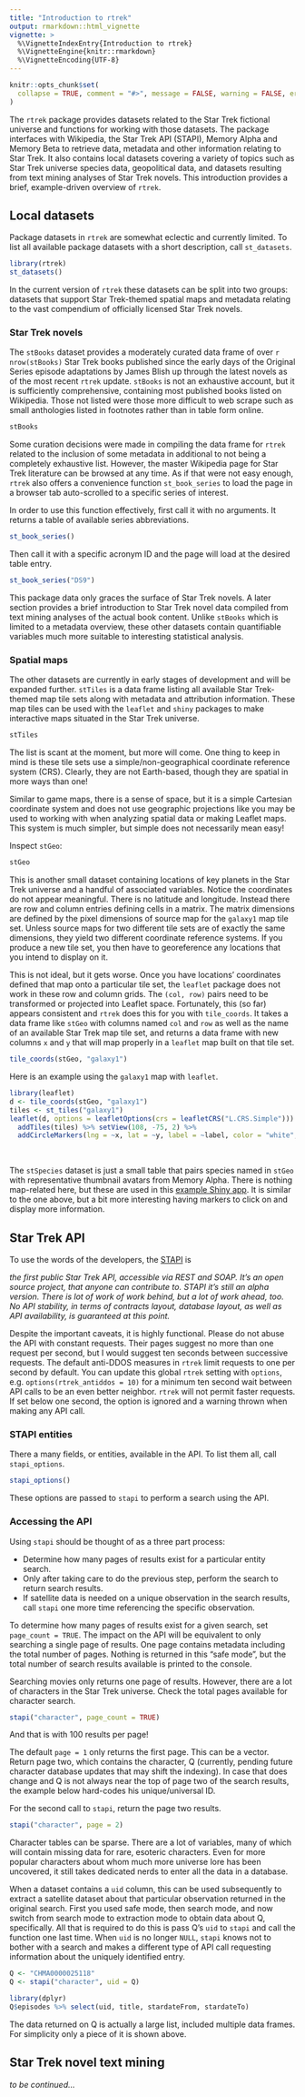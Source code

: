 ```yaml
---
title: "Introduction to rtrek"
output: rmarkdown::html_vignette
vignette: >
  %\VignetteIndexEntry{Introduction to rtrek}
  %\VignetteEngine{knitr::rmarkdown}
  %\VignetteEncoding{UTF-8}
---
```


```r
knitr::opts_chunk$set(
  collapse = TRUE, comment = "#>", message = FALSE, warning = FALSE, error = FALSE, tidy = TRUE
)
```

The `rtrek` package provides datasets related to the Star Trek fictional universe and functions for working with those datasets. The package interfaces with Wikipedia, the Star Trek API (STAPI), Memory Alpha and Memory Beta to retrieve data, metadata and other information relating to Star Trek. It also contains local datasets covering a variety of topics such as Star Trek universe species data, geopolitical data, and datasets resulting from text mining analyses of Star Trek novels. This introduction provides a brief, example-driven overview of `rtrek`.

## Local datasets

Package datasets in `rtrek` are somewhat eclectic and currently limited. To list all available package datasets with a short description, call `st_datasets`.

```r
library(rtrek)
st_datasets()
```

In the current version of `rtrek` these datasets can be split into two groups: datasets that support Star Trek-themed spatial maps and metadata relating to the vast compendium of officially licensed Star Trek novels.

### Star Trek novels

The `stBooks` dataset provides a moderately curated data frame of over `r nrow(stBooks)` Star Trek books published since the early days of the Original Series episode adaptations by James Blish up through the latest novels as of the most recent `rtrek` update. `stBooks` is not an exhaustive account, but it is sufficiently comprehensive, containing most published books listed on Wikipedia. Those not listed were those more difficult to web scrape such as small anthologies listed in footnotes rather than in table form online.

```r
stBooks
```

Some curation decisions were made in compiling the data frame for `rtrek` related to the inclusion of some metadata in additional to not being a completely exhaustive list. However, the master Wikipedia page for Star Trek literature can be browsed at any time. As if that were not easy enough, `rtrek` also offers a convenience function `st_book_series` to load the page in a browser tab auto-scrolled to a specific series of interest.

In order to use this function effectively, first call it with no arguments. It returns a table of available series abbreviations.

```r
st_book_series()
```

Then call it with a specific acronym ID and the page will load at the desired table entry.

```r
st_book_series("DS9")
```

This package data only graces the surface of Star Trek novels. A later section provides a brief introduction to Star Trek novel data compiled from text mining analyses of the actual book content. Unlike `stBooks` which is limited to a metadata overview, these other datasets contain quantifiable variables much more suitable to interesting statistical analysis.

### Spatial maps

The other datasets are currently in early stages of development and will be expanded further. `stTiles` is a data frame listing all available Star Trek-themed map tile sets along with metadata and attribution information. These map tiles can be used with the `leaflet` and `shiny` packages to make interactive maps situated in the Star Trek universe.

```r
stTiles
```

The list is scant at the moment, but more will come. One thing to keep in mind is these tile sets use a simple/non-geographical coordinate reference system (CRS). Clearly, they are not Earth-based, though they are spatial in more ways than one!

Similar to game maps, there is a sense of space, but it is a simple Cartesian coordinate system and does not use geographic projections like you may be used to working with when analyzing spatial data or making Leaflet maps. This system is much simpler, but simple does not necessarily mean easy!

Inspect `stGeo`:

```r
stGeo
```

This is another small dataset containing locations of key planets in the Star Trek universe and a handful of associated variables. Notice the coordinates do not appear meaningful. There is no latitude and longitude. Instead there are row and column entries defining cells in a matrix. The matrix dimensions are defined by the pixel dimensions of source map for the `galaxy1` map tile set. Unless source maps for two different tile sets are of exactly the same dimensions, they yield two different coordinate reference systems. If you produce a new tile set, you then have to georeference any locations that you intend to display on it.

This is not ideal, but it gets worse. Once you have locations' coordinates defined that map onto a particular tile set, the `leaflet` package does not work in these row and column grids. The `(col, row)` pairs need to be transformed or projected into Leaflet space. Fortunately, this (so far) appears consistent and `rtrek` does this for you with `tile_coords`. It takes a data frame like `stGeo` with columns named `col` and `row` as well as the name of an available Star Trek map tile set, and returns a data frame with new columns `x` and `y` that will map properly in a `leaflet` map built on that tile set.

```r
tile_coords(stGeo, "galaxy1")
```

Here is an example using the `galaxy1` map with `leaflet`.

```r
library(leaflet)
d <- tile_coords(stGeo, "galaxy1")
tiles <- st_tiles("galaxy1")
leaflet(d, options = leafletOptions(crs = leafletCRS("L.CRS.Simple"))) %>%
  addTiles(tiles) %>% setView(108, -75, 2) %>%
  addCircleMarkers(lng = ~x, lat = ~y, label = ~label, color = "white", radius = 20)
```

<br/>

The `stSpecies` dataset is just a small table that pairs species named in `stGeo` with representative thumbnail avatars from Memory Alpha. There is nothing map-related here, but these are used in this [example Shiny app](https://uasnap.shinyapps.io/stsc/). It is similar to the one above, but a bit more interesting having markers to click on and display more information.

## Star Trek API

To use the words of the developers, the [STAPI](http://stapi.co/) is

*the first public Star Trek API, accessible via REST and SOAP. It's an open source project, that anyone can contribute to. STAPI it's still an alpha version. There is lot of work of work behind, but a lot of work ahead, too. No API stability, in terms of contracts layout, database layout, as well as API availability, is guaranteed at this point.*

Despite the important caveats, it is highly functional. Please do not abuse the API with constant requests. Their pages suggest no more than one request per second, but I would suggest ten seconds between successive requests. The default anti-DDOS measures in `rtrek` limit requests to one per second by default. You can update this global `rtrek` setting with `options`, e.g. `options(rtrek_antiddos = 10)` for a minimum ten second wait between API calls to be an even better neighbor. `rtrek` will not permit faster requests. If set below one second, the option is ignored and a warning thrown when making any API call.

### STAPI entities

There a many fields, or entities, available in the API. To list them all, call `stapi_options`.

```r
stapi_options()
```

These options are passed to `stapi` to perform a search using the API.

### Accessing the API

Using `stapi` should be thought of as a three part process:

*    Determine how many pages of results exist for a particular entity search.
*    Only after taking care to do the previous step, perform the search to return search results.
*    If satellite data is needed on a unique observation in the search results, call `stapi` one more time referencing the specific observation.

To determine how many pages of results exist for a given search, set `page_count = TRUE`. The impact on the API will be equivalent to only searching a single page of results. One page contains metadata including the total number of pages. Nothing is returned in this "safe mode", but the total number of search results available is printed to the console.

Searching movies only returns one page of results. However, there are a lot of characters in the Star Trek universe. Check the total pages available for character search.

```r
stapi("character", page_count = TRUE)
```

And that is with 100 results per page!

The default `page = 1` only returns the first page. This can be a vector. Return page two, which contains the character, Q (currently, pending future character database updates that may shift the indexing). In case that does change and Q is not always near the top of page two of the search results, the example below hard-codes his unique/universal ID.

For the second call to `stapi`, return the page two results.

```r
stapi("character", page = 2)
```

Character tables can be sparse. There are a lot of variables, many of which will contain missing data for rare, esoteric characters. Even for more popular characters about whom much more universe lore has been uncovered, it still takes dedicated nerds to enter all the data in a database.

When a dataset contains a `uid` column, this can be used subsequently to extract a satellite dataset about that particular observation returned in the original search. First you used safe mode, then search mode, and now switch from search mode to extraction mode to obtain data about Q, specifically. All that is required to do this is pass Q's `uid` to `stapi` and call the function one last time. When `uid` is no longer `NULL`, `stapi` knows not to bother with a search and makes a different type of API call requesting information about the uniquely identified entry.

```r
Q <- "CHMA0000025118"
Q <- stapi("character", uid = Q)

library(dplyr)
Q$episodes %>% select(uid, title, stardateFrom, stardateTo)
```
The data returned on Q is actually a large list, included multiple data frames. For simplicity only a piece of it is shown above.

## Star Trek novel text mining

*to be continued...*
